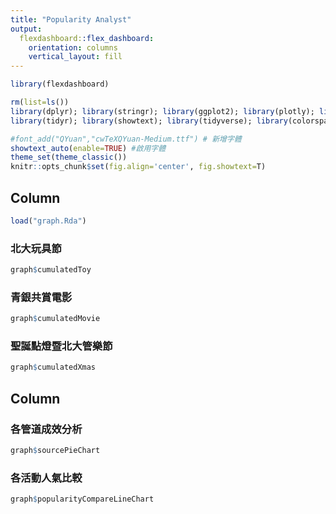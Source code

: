 ```yaml
---
title: "Popularity Analyst"
output: 
  flexdashboard::flex_dashboard:
    orientation: columns
    vertical_layout: fill
---
```


```r
library(flexdashboard)
```

```r
rm(list=ls())
library(dplyr); library(stringr); library(ggplot2); library(plotly); library(lubridate); library(readr); library(colorspace); library(grDevices); library(shiny); library(shinyjs); library(scales)
library(tidyr); library(showtext); library(tidyverse); library(colorspace)

#font_add("QYuan","cwTeXQYuan-Medium.ttf") # 新增字體
showtext_auto(enable=TRUE) #啟用字體
theme_set(theme_classic())
knitr::opts_chunk$set(fig.align='center', fig.showtext=T)
```

Column {data-width=600 .tabset}
-----------------------------------------------------------------------

```r
load("graph.Rda")
```


### **北大玩具節**

```r
graph$cumulatedToy
```


### **青銀共賞電影**

```r
graph$cumulatedMovie
```

### **聖誕點燈暨北大管樂節**
```r
graph$cumulatedXmas
```


Column {data-width=400}
-----------------------------------------------------------------------

### **各管道成效分析**


```r

graph$sourcePieChart
```


### **各活動人氣比較**

```r
graph$popularityCompareLineChart
```


